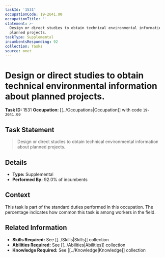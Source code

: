 ```yaml
---
taskId: '1531'
occupationCode: 19-2041.00
occupationTitle: ''
statement: >-
  Design or direct studies to obtain technical environmental information about
  planned projects.
taskType: Supplemental
incumbentsResponding: 92
collection: Tasks
source: onet
---
```

# Design or direct studies to obtain technical environmental information about planned projects.

**Task ID:** 1531
**Occupation:** [[../Occupations|Occupation]] with code `19-2041.00`

## Task Statement

> Design or direct studies to obtain technical environmental information about planned projects.

## Details

- **Type:** Supplemental
- **Performed By:** 92.0% of incumbents

## Context

This task is part of the standard duties performed in this occupation. The percentage indicates how common this task is among workers in the field.

## Related Information

- **Skills Required:** See [[../Skills|Skills]] collection
- **Abilities Required:** See [[../Abilities|Abilities]] collection
- **Knowledge Required:** See [[../Knowledge|Knowledge]] collection
